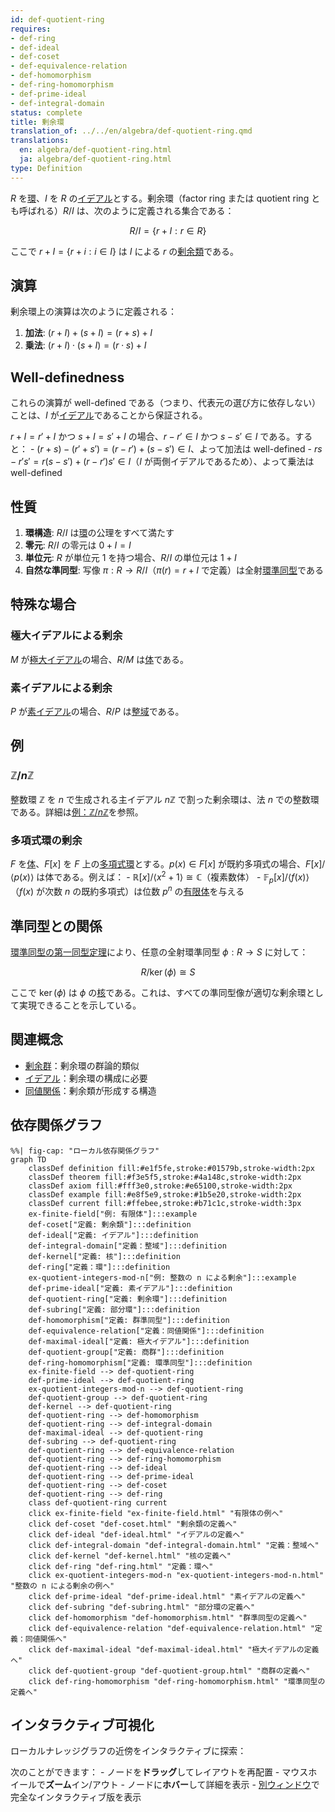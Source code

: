 ```yaml
---
id: def-quotient-ring
requires:
- def-ring
- def-ideal
- def-coset
- def-equivalence-relation
- def-homomorphism
- def-ring-homomorphism
- def-prime-ideal
- def-integral-domain
status: complete
title: 剰余環
translation_of: ../../en/algebra/def-quotient-ring.qmd
translations:
  en: algebra/def-quotient-ring.html
  ja: algebra/def-quotient-ring.html
type: Definition
---
```


$R$ を[環](def-ring.qmd)、$I$ を $R$ の[イデアル](def-ideal.qmd)とする。剰余環（factor ring または quotient ring とも呼ばれる）$R/I$ は、次のように定義される集合である：

$$R/I = \{r + I : r \in R\}$$

ここで $r + I = \{r + i : i \in I\}$ は $I$ による $r$ の[剰余類](def-coset.qmd)である。

## 演算

剰余環上の演算は次のように定義される：

1. **加法**: $(r + I) + (s + I) = (r + s) + I$
2. **乗法**: $(r + I) \cdot (s + I) = (r \cdot s) + I$

## Well-definedness

これらの演算が well-defined である（つまり、代表元の選び方に依存しない）ことは、$I$ が[イデアル](def-ideal.qmd)であることから保証される。

$r + I = r' + I$ かつ $s + I = s' + I$ の場合、$r - r' \in I$ かつ $s - s' \in I$ である。すると：
- $(r + s) - (r' + s') = (r - r') + (s - s') \in I$、よって加法は well-defined
- $rs - r's' = r(s - s') + (r - r')s' \in I$（$I$ が両側イデアルであるため）、よって乗法は well-defined

## 性質

1. **環構造**: $R/I$ は[環](def-ring.qmd)の公理をすべて満たす
2. **零元**: $R/I$ の零元は $0 + I = I$
3. **単位元**: $R$ が単位元 $1$ を持つ場合、$R/I$ の単位元は $1 + I$
4. **自然な準同型**: 写像 $\pi: R \to R/I$（$\pi(r) = r + I$ で定義）は全射[環準同型](def-homomorphism.qmd)である

## 特殊な場合

### 極大イデアルによる剰余
$M$ が[極大イデアル](def-maximal-ideal.qmd)の場合、$R/M$ は[体](def-field.qmd)である。

### 素イデアルによる剰余
$P$ が[素イデアル](def-prime-ideal.qmd)の場合、$R/P$ は[整域](def-integral-domain.qmd)である。

## 例

### $\mathbb{Z}/n\mathbb{Z}$
整数環 $\mathbb{Z}$ を $n$ で生成される主イデアル $n\mathbb{Z}$ で割った剰余環は、法 $n$ での整数環である。詳細は[例：$\mathbb{Z}/n\mathbb{Z}$](ex-quotient-integers-mod-n.qmd)を参照。

### 多項式環の剰余
$F$ を[体](def-field.qmd)、$F[x]$ を $F$ 上の[多項式環](def-polynomial-ring.qmd)とする。$p(x) \in F[x]$ が既約多項式の場合、$F[x]/\langle p(x) \rangle$ は体である。例えば：
- $\mathbb{R}[x]/\langle x^2 + 1 \rangle \cong \mathbb{C}$（複素数体）
- $\mathbb{F}_p[x]/\langle f(x) \rangle$（$f(x)$ が次数 $n$ の既約多項式）は位数 $p^n$ の[有限体](ex-finite-field.qmd)を与える

## 準同型との関係

[環準同型の第一同型定理](thm-first-isomorphism.qmd)により、任意の全射環準同型 $\phi: R \to S$ に対して：

$$R/\ker(\phi) \cong S$$

ここで $\ker(\phi)$ は $\phi$ の[核](def-kernel.qmd)である。これは、すべての準同型像が適切な剰余環として実現できることを示している。

## 関連概念

- [剰余群](def-quotient-group.qmd)：剰余環の群論的類似
- [イデアル](def-ideal.qmd)：剰余環の構成に必要
- [同値関係](../logic-set-theory/def-equivalence-relation.qmd)：剰余類が形成する構造

## 依存関係グラフ

```mermaid
%%| fig-cap: "ローカル依存関係グラフ"
graph TD
    classDef definition fill:#e1f5fe,stroke:#01579b,stroke-width:2px
    classDef theorem fill:#f3e5f5,stroke:#4a148c,stroke-width:2px
    classDef axiom fill:#fff3e0,stroke:#e65100,stroke-width:2px
    classDef example fill:#e8f5e9,stroke:#1b5e20,stroke-width:2px
    classDef current fill:#ffebee,stroke:#b71c1c,stroke-width:3px
    ex-finite-field["例: 有限体"]:::example
    def-coset["定義: 剰余類"]:::definition
    def-ideal["定義: イデアル"]:::definition
    def-integral-domain["定義：整域"]:::definition
    def-kernel["定義: 核"]:::definition
    def-ring["定義：環"]:::definition
    ex-quotient-integers-mod-n["例: 整数の n による剰余"]:::example
    def-prime-ideal["定義: 素イデアル"]:::definition
    def-quotient-ring["定義: 剰余環"]:::definition
    def-subring["定義: 部分環"]:::definition
    def-homomorphism["定義: 群準同型"]:::definition
    def-equivalence-relation["定義：同値関係"]:::definition
    def-maximal-ideal["定義: 極大イデアル"]:::definition
    def-quotient-group["定義: 商群"]:::definition
    def-ring-homomorphism["定義: 環準同型"]:::definition
    ex-finite-field --> def-quotient-ring
    def-prime-ideal --> def-quotient-ring
    ex-quotient-integers-mod-n --> def-quotient-ring
    def-quotient-group --> def-quotient-ring
    def-kernel --> def-quotient-ring
    def-quotient-ring --> def-homomorphism
    def-quotient-ring --> def-integral-domain
    def-maximal-ideal --> def-quotient-ring
    def-subring --> def-quotient-ring
    def-quotient-ring --> def-equivalence-relation
    def-quotient-ring --> def-ring-homomorphism
    def-quotient-ring --> def-ideal
    def-quotient-ring --> def-prime-ideal
    def-quotient-ring --> def-coset
    def-quotient-ring --> def-ring
    class def-quotient-ring current
    click ex-finite-field "ex-finite-field.html" "有限体の例へ"
    click def-coset "def-coset.html" "剰余類の定義へ"
    click def-ideal "def-ideal.html" "イデアルの定義へ"
    click def-integral-domain "def-integral-domain.html" "定義：整域へ"
    click def-kernel "def-kernel.html" "核の定義へ"
    click def-ring "def-ring.html" "定義：環へ"
    click ex-quotient-integers-mod-n "ex-quotient-integers-mod-n.html" "整数の n による剰余の例へ"
    click def-prime-ideal "def-prime-ideal.html" "素イデアルの定義へ"
    click def-subring "def-subring.html" "部分環の定義へ"
    click def-homomorphism "def-homomorphism.html" "群準同型の定義へ"
    click def-equivalence-relation "def-equivalence-relation.html" "定義：同値関係へ"
    click def-maximal-ideal "def-maximal-ideal.html" "極大イデアルの定義へ"
    click def-quotient-group "def-quotient-group.html" "商群の定義へ"
    click def-ring-homomorphism "def-ring-homomorphism.html" "環準同型の定義へ"
```

## インタラクティブ可視化

ローカルナレッジグラフの近傍をインタラクティブに探索：

::: {.graph-viz data-id="def-quotient-ring" data-width="700" data-height="500"}
:::

次のことができます：
- ノードを**ドラッグ**してレイアウトを再配置
- マウスホイールで**ズーム**イン/アウト
- ノードに**ホバー**して詳細を表示
- [別ウィンドウ](../../output/interactive/ja/def-quotient-ring.html){target="_blank"}で完全なインタラクティブ版を表示

